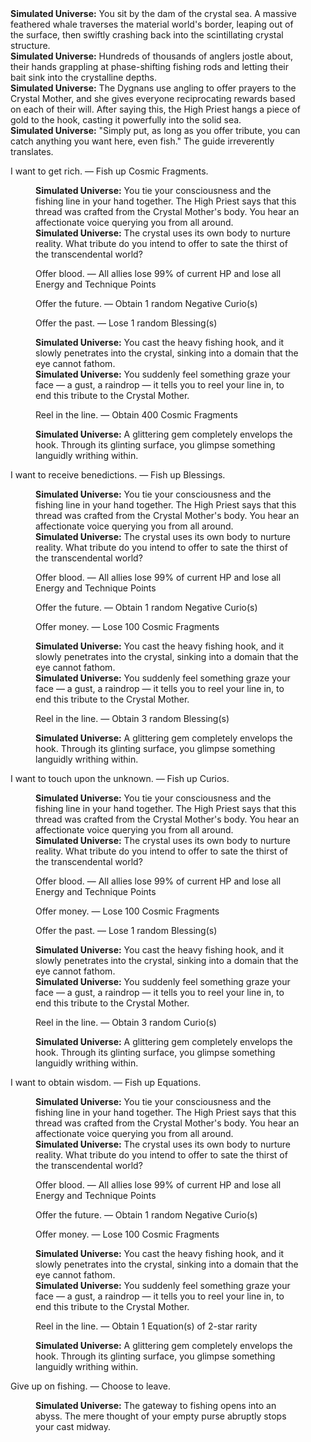 {{Dialogue Start}}
:'''Simulated Universe:''' You sit by the dam of the crystal sea. A massive feathered whale traverses the material world's border, leaping out of the surface, then swiftly crashing back into the scintillating crystal structure.
:'''Simulated Universe:''' Hundreds of thousands of anglers jostle about, their hands grappling at phase-shifting fishing rods and letting their bait sink into the crystalline depths.
:'''Simulated Universe:''' The Dygnans use angling to offer prayers to the Crystal Mother, and she gives everyone reciprocating rewards based on each of their will. After saying this, the High Priest hangs a piece of gold to the hook, casting it powerfully into the solid sea.
:'''Simulated Universe:''' "Simply put, as long as you offer tribute, you can catch anything you want here, even fish." The guide irreverently translates.
:{{DIcon|Star}} I want to get rich. &mdash; Fish up Cosmic Fragments.
::'''Simulated Universe:''' You tie your consciousness and the fishing line in your hand together. The High Priest says that this thread was crafted from the Crystal Mother's body. You hear an affectionate voice querying you from all around.
::'''Simulated Universe:''' The crystal uses its own body to nurture reality. What tribute do you intend to offer to sate the thirst of the transcendental world?
::{{DIcon|Star}} Offer blood. &mdash; All allies lose 99% of current HP and lose all Energy and Technique Points
::{{DIcon|Star}} Offer the future. &mdash; Obtain 1 random Negative Curio(s)
::{{DIcon|Star}} Offer the past. &mdash; Lose 1 random Blessing(s)
::'''Simulated Universe:''' You cast the heavy fishing hook, and it slowly penetrates into the crystal, sinking into a domain that the eye cannot fathom.
::'''Simulated Universe:''' You suddenly feel something graze your face &mdash; a gust, a raindrop &mdash; it tells you to reel your line in, to end this tribute to the Crystal Mother.
::{{DIcon|Star}} Reel in the line. &mdash; Obtain 400 Cosmic Fragments
::'''Simulated Universe:''' A glittering gem completely envelops the hook. Through its glinting surface, you glimpse something languidly writhing within.
:{{DIcon|Star}} I want to receive benedictions. &mdash; Fish up Blessings.
::'''Simulated Universe:''' You tie your consciousness and the fishing line in your hand together. The High Priest says that this thread was crafted from the Crystal Mother's body. You hear an affectionate voice querying you from all around.
::'''Simulated Universe:''' The crystal uses its own body to nurture reality. What tribute do you intend to offer to sate the thirst of the transcendental world?
::{{DIcon|Star}} Offer blood. &mdash; All allies lose 99% of current HP and lose all Energy and Technique Points
::{{DIcon|Star}} Offer the future. &mdash; Obtain 1 random Negative Curio(s)
::{{DIcon|Star}} Offer money. &mdash; Lose 100 Cosmic Fragments
::'''Simulated Universe:''' You cast the heavy fishing hook, and it slowly penetrates into the crystal, sinking into a domain that the eye cannot fathom.
::'''Simulated Universe:''' You suddenly feel something graze your face &mdash; a gust, a raindrop &mdash; it tells you to reel your line in, to end this tribute to the Crystal Mother.
::{{DIcon|Star}} Reel in the line. &mdash; Obtain 3 random Blessing(s)
::'''Simulated Universe:''' A glittering gem completely envelops the hook. Through its glinting surface, you glimpse something languidly writhing within.
:{{DIcon|Star}} I want to touch upon the unknown. &mdash; Fish up Curios.
::'''Simulated Universe:''' You tie your consciousness and the fishing line in your hand together. The High Priest says that this thread was crafted from the Crystal Mother's body. You hear an affectionate voice querying you from all around.
::'''Simulated Universe:''' The crystal uses its own body to nurture reality. What tribute do you intend to offer to sate the thirst of the transcendental world?
::{{DIcon|Star}} Offer blood. &mdash; All allies lose 99% of current HP and lose all Energy and Technique Points
::{{DIcon|Star}} Offer money. &mdash; Lose 100 Cosmic Fragments
::{{DIcon|Star}} Offer the past. &mdash; Lose 1 random Blessing(s)
::'''Simulated Universe:''' You cast the heavy fishing hook, and it slowly penetrates into the crystal, sinking into a domain that the eye cannot fathom.
::'''Simulated Universe:''' You suddenly feel something graze your face &mdash; a gust, a raindrop &mdash; it tells you to reel your line in, to end this tribute to the Crystal Mother.
::{{DIcon|Star}} Reel in the line. &mdash; Obtain 3 random Curio(s)
::'''Simulated Universe:''' A glittering gem completely envelops the hook. Through its glinting surface, you glimpse something languidly writhing within.
:{{DIcon|Star}} I want to obtain wisdom. &mdash; Fish up Equations.
::'''Simulated Universe:''' You tie your consciousness and the fishing line in your hand together. The High Priest says that this thread was crafted from the Crystal Mother's body. You hear an affectionate voice querying you from all around.
::'''Simulated Universe:''' The crystal uses its own body to nurture reality. What tribute do you intend to offer to sate the thirst of the transcendental world?
::{{DIcon|Star}} Offer blood. &mdash; All allies lose 99% of current HP and lose all Energy and Technique Points
::{{DIcon|Star}} Offer the future. &mdash; Obtain 1 random Negative Curio(s)
::{{DIcon|Star}} Offer money. &mdash; Lose 100 Cosmic Fragments
::'''Simulated Universe:''' You cast the heavy fishing hook, and it slowly penetrates into the crystal, sinking into a domain that the eye cannot fathom.
::'''Simulated Universe:''' You suddenly feel something graze your face &mdash; a gust, a raindrop &mdash; it tells you to reel your line in, to end this tribute to the Crystal Mother.
::{{DIcon|Star}} Reel in the line. &mdash; Obtain 1 Equation(s) of 2-star rarity
::'''Simulated Universe:''' A glittering gem completely envelops the hook. Through its glinting surface, you glimpse something languidly writhing within.
:{{DIcon|Star}} Give up on fishing. &mdash; Choose to leave.
::'''Simulated Universe:''' The gateway to fishing opens into an abyss. The mere thought of your empty purse abruptly stops your cast midway.
{{Dialogue End}}